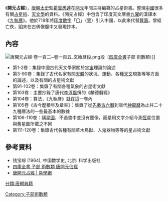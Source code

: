 《'''開元占經'''》，[[唐朝|唐朝]][[太史|太史]]監[[瞿曇悉達|瞿曇悉達]]在[[開元|開元]]年間主持編纂的占星術書。整理[[中國|中國]]很多有關[[占星術|占星術]]、[[天文學|天文學]]的資料。《開元占經》中包含了印度天文曆書[[九曜|九曜]]的漢譯本《[[九執曆|九執曆]]》。他於718年將[[印度|印度]][[數字|數字]]「[[〇|〇]]」（[[零|零]]）引入中國，以此來代替[[算籌|算籌]]。曾經亡佚，[[明|明]]末在古佛像腹中又發現抄本。

==內容==
[[File:唐開元占經·卷一百二~卷一百五_玄始曆段.png|thumb]]段（[[四庫全書|四庫全書]]子部 術數類）]]

*第1-2卷：集錄中國古代天文學家關於[[宇宙|宇宙]]理論的論述
*第3-90卷：集錄了古代名家有關[[天體|天體]]的狀況、運動、各種[[天文|天文]]現象等等方面的論述，以及有關的占星術文獻
*第91-102卷：集錄了有關各種氣象的占星術文獻
*第103卷：主要抄錄了唐代[[李淳風|李淳風]]撰的《麟德曆經》
*第104卷：算法，《九執曆》就在這一卷內
*第105卷《古今歷積年及章率》：集錄了從[[先秦|先秦]][[古六曆|古六曆]]到唐代[[神龍曆|神龍曆]]為止共二十九種曆法的一些最基本的數據
*第106-110卷：講[[星圖|星圖]]，不過書中並沒有圖像，而是用文字介紹今測[[恆星|恆星]]位置與舊星圖所載之不同
*第111-120卷：集錄古代各種有關草木鳥獸、人鬼器物等等的星占術文獻

==參考資料==
{{wikisource|唐開元占經 (四庫全書本)}}
*钱宝琮 (1964), 中国数学史, 北京: 科学出版社
*[http://archive.org/search.php?query=creator%3A%22%EF%BC%88%E5%94%90%EF%BC%89%E7%9E%BF%E6%9B%87%E6%82%89%E9%81%94%22 四庫全書 子部 術數類 唐開元佔經] 
*[http://www.eee-learning.com/article/2296 唐開元占經 | 易學網] {{Wayback|url=http://www.eee-learning.com/article/2296 |date=20200815134353 }}

[[Category:子部術數類|Category:子部術數類]]
[[分類:唐朝典籍|分類:唐朝典籍]]